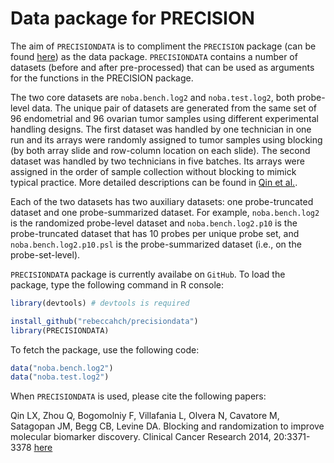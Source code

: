 # Data package for PRECISION

The aim of `PRECISIONDATA` is to compliment the `PRECISION` package (can be found [here](https://github.com/rebeccahch/precision)) as the data package. `PRECISIONDATA` contains a number of datasets (before and after pre-processed) that can be used as arguments for the functions in the PRECISION package. 

The two core datasets are `noba.bench.log2` and `noba.test.log2`, both probe-level data. The unique pair of datasets are generated from the same set of 96 endometrial and 96 ovarian tumor samples using different experimental handling designs. The first dataset was handled by one technician in one run and its arrays were randomly assigned to tumor samples using blocking (by both array slide and row-column location on each slide). The second dataset was handled by two technicians in five batches. Its arrays were assigned in the order of sample collection without blocking to mimick typical practice. More detailed descriptions can be found in [Qin et al.](http://clincancerres.aacrjournals.org/content/20/13/3371.long). 

Each of the two datasets has two auxiliary datasets: one probe-truncated dataset and one probe-summarized dataset. For example, `noba.bench.log2` is the randomized probe-level dataset and `noba.bench.log2.p10` is the probe-truncated dataset that has 10 probes per unique probe set, and `noba.bench.log2.p10.psl` is the probe-summarized dataset (i.e., on the probe-set-level).

`PRECISIONDATA` package is currently availabe on `GitHub`. To load the package, type the following command in R console:

```r
library(devtools) # devtools is required

install_github("rebeccahch/precisiondata")
library(PRECISIONDATA)

```

To fetch the package, use the following code:

```r
data("noba.bench.log2")
data("noba.test.log2")
```

When `PRECISIONDATA` is used, please cite the following papers:

Qin LX, Zhou Q, Bogomolniy F, Villafania L, Olvera N, Cavatore M, Satagopan JM, Begg CB, Levine DA. Blocking and randomization to improve molecular biomarker discovery. Clinical Cancer Research 2014, 20:3371-3378 [here](http://clincancerres.aacrjournals.org/content/20/13/3371.long)

